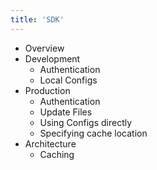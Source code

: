 ```yaml
---
title: 'SDK'
---
```


- Overview
- Development
    - Authentication
    - Local Configs
- Production
    - Authentication
    - Update Files
    - Using Configs directly
    - Specifying cache location
- Architecture 
    - Caching

